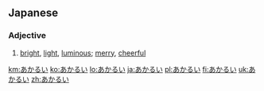 ==Japanese==
===Adjective===
{{ja-adj|h|rom=akarui|decl=い}}
#{{ja-def|明るい|明い}} [[bright]], [[light]], [[luminous]]; [[merry]], [[cheerful]]

[[km:あかるい]]
[[ko:あかるい]]
[[lo:あかるい]]
[[ja:あかるい]]
[[pl:あかるい]]
[[fi:あかるい]]
[[uk:あかるい]]
[[zh:あかるい]]